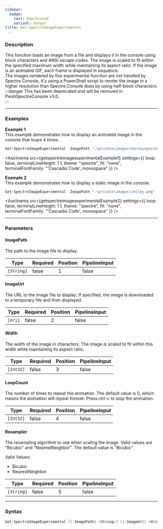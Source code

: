 ```yaml
---
sidebar:
  badge:
    text: Deprecated
    variant: danger
title: Get-SpectreImageExperimental
---
```









### Description

This function loads an image from a file and displays it in the console using block characters and ANSI escape codes. The image is scaled to fit within the specified maximum width while maintaining its aspect ratio. If the image is an animated GIF, each frame is displayed in sequence.  
The images rendered by this experimental function are not handled by Spectre Console, it's using a PowerShell script to render the image in a higher resolution than Spectre.Console does by using half-block characters.
:::danger
This has been deprecated and will be removed in PwshSpectreConsole v3.0.  
:::



---


### Examples


**Example 1**  
This example demonstrates how to display an animated image in the console that loops 4 times.



```powershell
Get-SpectreImageExperimental -ImagePath ".\private\images\harveyspecter.gif" -LoopCount 4 -Width 82
```
<Asciinema
    src={getspectreimageexperimentalExample1}
    settings={{
        loop: false,
        terminalLineHeight: 1.1,
        theme: "spectre",
        fit: "none",
        terminalFontFamily: "'Cascadia Code', monospace"
    }}
/>


**Example 2**  
This example demonstrates how to display a static image in the console.



```powershell
Get-SpectreImageExperimental -ImagePath ".\private\images\smiley.png" -Width 80
```
<Asciinema
    src={getspectreimageexperimentalExample2}
    settings={{
        loop: false,
        terminalLineHeight: 1.1,
        theme: "spectre",
        fit: "none",
        terminalFontFamily: "'Cascadia Code', monospace"
    }}
/>


---


### Parameters
#### **ImagePath**

The path to the image file to display.






|Type      |Required|Position|PipelineInput|
|----------|--------|--------|-------------|
|`[String]`|false   |1       |false        |



#### **ImageUrl**

The URL to the image file to display. If specified, the image is downloaded to a temporary file and then displayed.






|Type   |Required|Position|PipelineInput|
|-------|--------|--------|-------------|
|`[Uri]`|false   |2       |false        |



#### **Width**

The width of the image in characters. The image is scaled to fit within this width while maintaining its aspect ratio.






|Type     |Required|Position|PipelineInput|
|---------|--------|--------|-------------|
|`[Int32]`|false   |3       |false        |



#### **LoopCount**

The number of times to repeat the animation. The default value is 0, which means the animation will repeat forever. Press ctrl-c to stop the animation.






|Type     |Required|Position|PipelineInput|
|---------|--------|--------|-------------|
|`[Int32]`|false   |4       |false        |



#### **Resampler**

The resampling algorithm to use when scaling the image. Valid values are "Bicubic" and "NearestNeighbor". The default value is "Bicubic".



Valid Values:

* Bicubic
* NearestNeighbor






|Type      |Required|Position|PipelineInput|
|----------|--------|--------|-------------|
|`[String]`|false   |5       |false        |





---


### Syntax
```powershell
Get-SpectreImageExperimental [[-ImagePath] <String>] [[-ImageUrl] <Uri>] [[-Width] <Int32>] [[-LoopCount] <Int32>] [[-Resampler] <String>] [<CommonParameters>]
```
